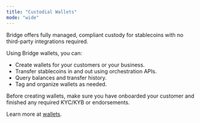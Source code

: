 ```yaml
---
title: "Custodial Wallets"
mode: "wide"
---
```


Bridge offers fully managed, compliant custody for stablecoins with no third-party integrations required.

Using Bridge wallets, you can:

- Create wallets for your customers or your business.
- Transfer stablecoins in and out using orchestration APIs.
- Query balances and transfer history.
- Tag and organize wallets as needed.

<Note>
  Before creating wallets, make sure you have onboarded your customer and finished any required KYC/KYB or endorsements.
</Note>

Learn more at [wallets](/platform/wallets/overview).